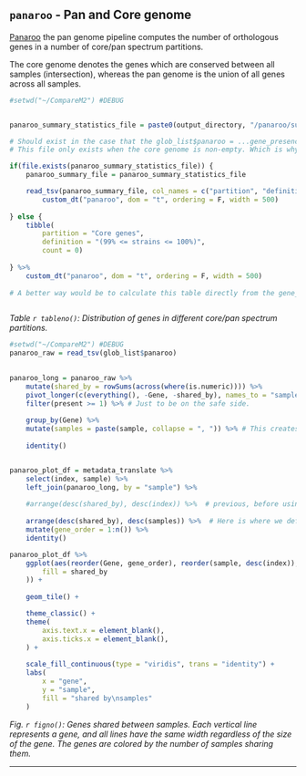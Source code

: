 


## `panaroo` - Pan and Core genome

[Panaroo](https://gtonkinhill.github.io/panaroo/#/) the pan genome pipeline computes the number of orthologous genes in a number of core/pan spectrum partitions.

The core genome denotes the genes which are conserved between all samples (intersection), whereas the pan genome is the union of all genes across all samples.

```r


#setwd("~/CompareM2") #DEBUG


panaroo_summary_statistics_file = paste0(output_directory, "/panaroo/summary_statistics.txt")

# Should exist in the case that the glob_list$panaroo = ...gene_presence_absence.Rtab file exists.
# This file only exists when the core genome is non-empty. Which is why we need an if-statement to check.

if(file.exists(panaroo_summary_statistics_file)) {
    panaroo_summary_file = panaroo_summary_statistics_file

    read_tsv(panaroo_summary_file, col_names = c("partition", "definition", "count")) %>% 
        custom_dt("panaroo", dom = "t", ordering = F, width = 500)
        
} else {
    tibble(
        partition = "Core genes", 
        definition = "(99% <= strains <= 100%)", 
        count = 0)
    
} %>%
    custom_dt("panaroo", dom = "t", ordering = F, width = 500)
    
# A better way would be to calculate this table directly from the gene_presence_absence.Rtab file that is used in the next section. But that would require time.



```

*Table `r tableno()`: Distribution of genes in different core/pan spectrum partitions.*

```r


#setwd("~/CompareM2") #DEBUG
panaroo_raw = read_tsv(glob_list$panaroo)
 

panaroo_long = panaroo_raw %>% 
    mutate(shared_by = rowSums(across(where(is.numeric)))) %>%
    pivot_longer(c(everything(), -Gene, -shared_by), names_to = "sample", values_to = "present", cols_vary = "slowest") %>% 
    filter(present >= 1) %>% # Just to be on the safe side.
    
    group_by(Gene) %>% 
    mutate(samples = paste(sample, collapse = ", ")) %>% # This creates a sortable column that identifies the unique combination of samples, so they can be ordered better.
    
    identity()


panaroo_plot_df = metadata_translate %>% 
    select(index, sample) %>% 
    left_join(panaroo_long, by = "sample") %>% 
    
    #arrange(desc(shared_by), desc(index)) %>%  # previous, before using "samples"
    
    arrange(desc(shared_by), desc(samples)) %>%  # Here is where we define the gene order
    mutate(gene_order = 1:n()) %>% 
    identity()

panaroo_plot_df %>%
    ggplot(aes(reorder(Gene, gene_order), reorder(sample, desc(index)), 
        fill = shared_by
    )) +
    
    geom_tile() +

    theme_classic() +
    theme(
        axis.text.x = element_blank(),
        axis.ticks.x = element_blank(),
    ) +
    
    scale_fill_continuous(type = "viridis", trans = "identity") +
    labs(
        x = "gene",
        y = "sample",
        fill = "shared by\nsamples"
    )

```

*Fig. `r figno()`: Genes shared between samples. Each vertical line represents a gene, and all lines have the same width regardless of the size of the gene. The genes are colored by the number of samples sharing them.*


---




